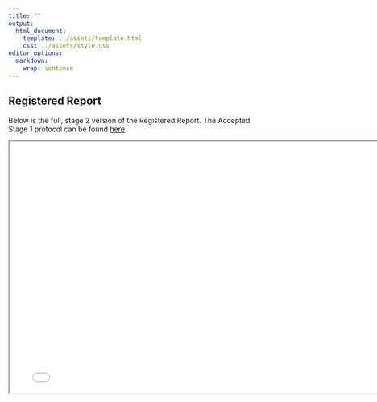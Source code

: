 ```yaml
---
title: ""
output: 
  html_document:
    template: ../assets/template.html
    css: ../assets/style.css
editor_options: 
  markdown: 
    wrap: sentence
---
```


## Registered Report

Below is the full, stage 2 version of the Registered Report. 
The Accepted Stage 1 protocol can be found [here](https://osf.io/4n8qr)

```{=html}
<iframe width="780" height="500" src="registered_report.pdf" title="Stage 2 Registered Report"></iframe>
```
